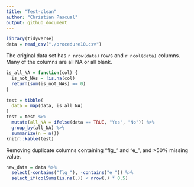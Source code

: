```yaml
---
title: "Test-clean"
author: "Christian Pascual"
output: github_document
---
```


```r
library(tidyverse)
data = read_csv("./procedure10.csv")
```

The original data set has `r nrow(data)` rows and `r ncol(data)` columns. Many of the columns are all NA or all blank. 

```r
is_all_NA = function(col) {
  is_not_NAs = !is.na(col)
  return(sum(is_not_NAs) == 0)
}
 
test = tibble(
  data = map(data, is_all_NA)
) 
test = test %>% 
  mutate(all_NA = ifelse(data == TRUE, "Yes", "No")) %>% 
  group_by(all_NA) %>% 
  summarize(n = n())
knitr::kable(test)
```

Removing duplicate columns containing "flg_" and "e_", and >50% missing value. 
```r
new_data = data %>% 
  select(-contains("flg_"), -contains("e_")) %>%
  select_if(colSums(is.na(.)) < nrow(.) * 0.5)
```

